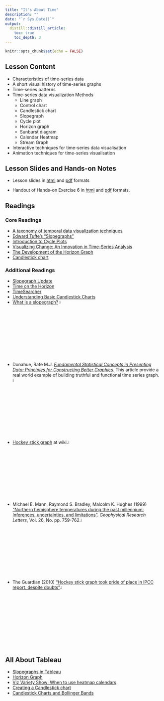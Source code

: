 ```yaml
---
title: "It's About Time"
description: ""
date: "`r Sys.Date()`"
output:
  distill::distill_article:
    toc: true
    toc_depth: 3
---
```


```r
knitr::opts_chunk$set(echo = FALSE)
```

## Lesson Content

* Characteristics of time-series data
* A short visual history of time-series graphs
* Time-series patterns
* Time-series data visualization Methods
    * Line graph
    * Control chart
    * Candlestick chart
    * Slopegraph
    * Cycle plot
    * Horizon graph
    * Sunburst diagram
    * Calendar Heatmap
    * Stream Graph
* Interactive techniques for time-series data visualisation
* Animation techniques for time-series visualisation

## Lesson Slides and Hands-on Notes 

- Lesson slides in [html](../lesson/Lesson06/Lesson06-Lesson06-It_is_About_Time.html) and [pdf](../lesson/Lesson06/Lesson06-It_is_About_Time.pdf) formats

- Handout of Hands-on Exercise 6 in [html](../Hands-on_Ex/Hands-on_Ex06/Hands-on_Ex06.html) and [pdf](../Hands-on_Ex/Hands-on_Ex06/Hands-on_Ex06.pdf) formats.


## Readings

### Core Readings

* [A taxonomy of temporal data visualization techniques](http://citeseerx.ist.psu.edu/viewdoc/download?doi=10.1.1.122.8704&rep=rep1&type=pdf)
* [Edward Tufte’s “Slopegraphs”](http://charliepark.org/slopegraphs/)
* [Introduction to Cycle Plots](http://www.perceptualedge.com/articles/guests/intro_to_cycle_plots.pdf)
* [Visualizing Change: An Innovation in Time-Series Analysis](http://www.perceptualedge.com/articles/visual_business_intelligence/visualizing_change.pdf)
* [The Development of the Horizon Graph](http://citeseerx.ist.psu.edu/viewdoc/download;jsessionid=08076DD0A1346CB0F3AE2A98A5FB17A0?doi=10.1.1.363.5396&rep=rep1&type=pdf)
* [Candlestick chart](https://en.wikipedia.org/wiki/Candlestick_chart)

### Additional Readings

* [Slopegraph Update](http://charliepark.org/a-slopegraph-update/)
* [Time on the Horizon](http://www.perceptualedge.com/articles/visual_business_intelligence/time_on_the_horizon.pdf)
* [TimeSearcher](http://www.cs.umd.edu/hcil/timesearcher/)
* [Understanding Basic Candlestick Charts](https://www.investopedia.com/trading/candlestick-charting-what-is-it/)
* [What is a slopegraph?](https://www.storytellingwithdata.com/blog/2020/7/27/what-is-a-slopegraph) ![](img/image1.jpg){width=5%}
* Donahue, Rafe M.J. [*Fundamental Statistical Concepts in Presenting Data: Principles for Constructing Better Graphics*](https://byuistats.github.io/CSE150/files/FSCPD_Donahue_callcenter.pdf).  This article provide a real world example of building truthful and functional time series graph.![](img/image1.jpg){width=5%}
* [Hockey stick graph](https://en.wikipedia.org/wiki/Hockey_stick_graph) at wiki.![](img/image1.jpg){width=5%}
* Michael E. Mann, Raymond S. Bradley, Malcolm K. Hughes (1999) ["Northern hemisphere temperatures during the past millennium: Inferences, uncertainties, and limitations"](https://agupubs.onlinelibrary.wiley.com/doi/abs/10.1029/1999GL900070). *Geophysical Research Letters*, Vol. 26, No. pp. 759-762.![](img/image1.jpg){width=5%}
* The Guardian (2010) ["Hockey stick graph took pride of place in IPCC report, despite doubts"](https://www.theguardian.com/environment/2010/feb/09/hockey-stick-graph-ipcc-report).![](img/image1.jpg){width=5%} 

## All About Tableau

* [Slopegraphs in Tableau](http://dataremixed.com/2013/12/slopegraphs-in-tableau/)
* [Horizon Graph](https://www.tableau.com/learn/tutorials/on-demand/horizon-charts)
* [Viz Variety Show: When to use heatmap calendars](https://www.tableau.com/about/blog/2017/2/viz-variety-show-heatmaps-66330)
* [Creating a Candlestick chart](https://kb.tableau.com/articles/howto/creating-a-candlestick-chart)
* [Candlestick Charts and Bollinger Bands](https://www.tableau.com/learn/tutorials/on-demand/candlestick-charts-and-bollinger-bands)


